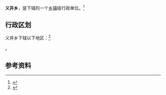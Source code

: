 {{中国乡级行政区|14/06/22/201/000}}

'''义井乡'''，是{{PRC admin/fullname|14/06/22/201/000|3}}下辖的一个[[乡镇|乡镇]]级行政单位。<ref>{{PRC admin/ref sgc|{{PRC admin/parent|14/06/22/201/000}}}}</ref>

== 行政区划 ==

义井乡下辖以下地区：<ref>{{PRC admin/ref sgc|14/06/22/201/000}}</ref>

{{PRC admin/children|14/06/22/201/000}}。

== 参考资料 ==

{{reflist}}

{{行政区划小作品}}
{{PRC admin/navcat|14/06/22/201/000}}